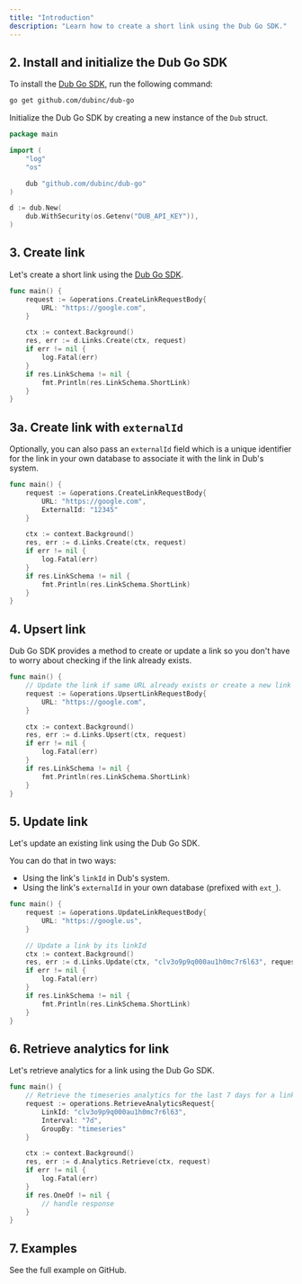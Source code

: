 ```yaml
---
title: "Introduction"
description: "Learn how to create a short link using the Dub Go SDK."
---
```



<Prerequisites />

## 2. Install and initialize the Dub Go SDK

<Steps titleSize="h3">

<Step title="Install">

To install the [Dub Go SDK](https://d.to/go), run the following command:

```bash bash
go get github.com/dubinc/dub-go
```

</Step>

<Step title="Initialize">

Initialize the Dub Go SDK by creating a new instance of the `Dub` struct.

```go
package main

import (
	"log"
	"os"

	dub "github.com/dubinc/dub-go"
)

d := dub.New(
	dub.WithSecurity(os.Getenv("DUB_API_KEY")),
)
```

</Step>

</Steps>

## 3. Create link

Let's create a short link using the [Dub Go SDK](https://d.to/go).

```go main.go
func main() {
	request := &operations.CreateLinkRequestBody{
		URL: "https://google.com",
	}

	ctx := context.Background()
	res, err := d.Links.Create(ctx, request)
	if err != nil {
		log.Fatal(err)
	}
	if res.LinkSchema != nil {
		fmt.Println(res.LinkSchema.ShortLink)
	}
}
```

<Accordion title="Full list of available attributes for the Link model">
  <LinkArguments />
</Accordion>

## 3a. Create link with `externalId`

Optionally, you can also pass an `externalId` field which is a unique identifier for the link in your own database to associate it with the link in Dub's system.

```go main.go
func main() {
	request := &operations.CreateLinkRequestBody{
		URL: "https://google.com",
		ExternalId: "12345"
	}

	ctx := context.Background()
	res, err := d.Links.Create(ctx, request)
	if err != nil {
		log.Fatal(err)
	}
	if res.LinkSchema != nil {
		fmt.Println(res.LinkSchema.ShortLink)
	}
}
```

## 4. Upsert link

Dub Go SDK provides a method to create or update a link so you don't have to worry about checking if the link already exists.

```go main.go
func main() {
	// Update the link if same URL already exists or create a new link
	request := &operations.UpsertLinkRequestBody{
		URL: "https://google.com",
	}

	ctx := context.Background()
	res, err := d.Links.Upsert(ctx, request)
	if err != nil {
		log.Fatal(err)
	}
	if res.LinkSchema != nil {
		fmt.Println(res.LinkSchema.ShortLink)
	}
}
```

## 5. Update link

Let's update an existing link using the Dub Go SDK.

You can do that in two ways:

- Using the link's `linkId` in Dub's system.
- Using the link's `externalId` in your own database (prefixed with `ext_`).

```go main.go
func main() {
	request := &operations.UpdateLinkRequestBody{
		URL: "https://google.us",
	}

	// Update a link by its linkId
	ctx := context.Background()
	res, err := d.Links.Update(ctx, "clv3o9p9q000au1h0mc7r6l63", request)
	if err != nil {
		log.Fatal(err)
	}
	if res.LinkSchema != nil {
		fmt.Println(res.LinkSchema.ShortLink)
	}
}
```

## 6. Retrieve analytics for link

Let's retrieve analytics for a link using the Dub Go SDK.

```go main.go
func main() {
	// Retrieve the timeseries analytics for the last 7 days for a link
	request := operations.RetrieveAnalyticsRequest{
		LinkId: "clv3o9p9q000au1h0mc7r6l63",
		Interval: "7d",
		GroupBy: "timeseries"
	}

	ctx := context.Background()
	res, err := d.Analytics.Retrieve(ctx, request)
	if err != nil {
		log.Fatal(err)
	}
	if res.OneOf != nil {
		// handle response
	}
}
```

## 7. Examples

<CardGroup cols={2}>
  <Card
    title="Go Example"
    icon="arrow-up-right-from-square"
    href="https://github.com/dubinc/examples/tree/main/go"
  >
    See the full example on GitHub.
  </Card>
</CardGroup>
